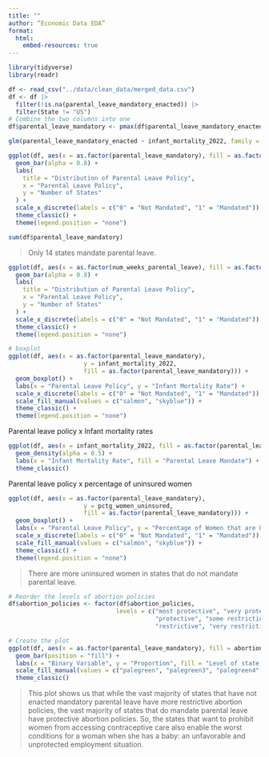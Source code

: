 ```yaml
---
title: ""
author: “Economic Data EDA”
format: 
  html:
    embed-resources: true
---
```


```r
library(tidyverse)
library(readr)
```

```r
df <- read_csv("../data/clean_data/merged_data.csv")
df <- df |>
  filter(!is.na(parental_leave_mandatory_enacted)) |> 
  filter(State != "US")
# Combine the two columns into one
df$parental_leave_mandatory <- pmax(df$parental_leave_mandatory_enacted, df$parental_leave_mandatory_not_yet_enacted)
```

```r

glm(parental_leave_mandatory_enacted ~ infant_mortality_2022, family = binomial, data = df)

```

```r
ggplot(df, aes(x = as.factor(parental_leave_mandatory), fill = as.factor(parental_leave_mandatory))) +
  geom_bar(alpha = 0.8) +
  labs(
    title = "Distribution of Parental Leave Policy",
    x = "Parental Leave Policy",
    y = "Number of States"
  ) + 
  scale_x_discrete(labels = c("0" = "Not Mandated", "1" = "Mandated")) +
  theme_classic() +
  theme(legend.position = "none")

sum(df$parental_leave_mandatory)
```

> Only 14 states mandate parental leave.



```r
ggplot(df, aes(x = as.factor(num_weeks_parental_leave), fill = as.factor(num_weeks_parental_leave))) +
  geom_bar(alpha = 0.8) +
  labs(
    title = "Distribution of Parental Leave Policy",
    x = "Parental Leave Policy",
    y = "Number of States"
  ) + 
  scale_x_discrete(labels = c("0" = "Not Mandated", "1" = "Mandated")) +
  theme_classic() +
  theme(legend.position = "none")
```


```r
# boxplot
ggplot(df, aes(x = as.factor(parental_leave_mandatory), 
                     y = infant_mortality_2022, 
                     fill = as.factor(parental_leave_mandatory))) +
  geom_boxplot() +
  labs(x = "Parental Leave Policy", y = "Infant Mortality Rate") +
  scale_x_discrete(labels = c("0" = "Not Mandated", "1" = "Mandated")) +
  scale_fill_manual(values = c("salmon", "skyblue")) +
  theme_classic() +
  theme(legend.position = "none")

```

Parental leave policy x Infant mortality rates
```r
ggplot(df, aes(x = infant_mortality_2022, fill = as.factor(parental_leave_mandatory))) +
  geom_density(alpha = 0.5) +
  labs(x = "Infant Mortality Rate", fill = "Parental Leave Mandate") +
  theme_classic()
```

Parental leave policy x percentage of uninsured women
```r
ggplot(df, aes(x = as.factor(parental_leave_mandatory), 
                     y = pctg_women_uninsured, 
                     fill = as.factor(parental_leave_mandatory))) +
  geom_boxplot() +
  labs(x = "Parental Leave Policy", y = "Percentage of Women that are Uninsured") +
  scale_x_discrete(labels = c("0" = "Not Mandated", "1" = "Mandated")) +
  scale_fill_manual(values = c("salmon", "skyblue")) +
  theme_classic() +
  theme(legend.position = "none")
```

> There are more uninsured women in states that do not mandate parental leave.


```r
# Reorder the levels of abortion policies
df$abortion_policies <- factor(df$abortion_policies, 
                              levels = c("most protective", "very protective", 
                                         "protective", "some restrictions/protections", 
                                         "restrictive", "very restrictive", "most restrictive"))

# Create the plot
ggplot(df, aes(x = as.factor(parental_leave_mandatory), fill = abortion_policies)) +
  geom_bar(position = "fill") +
  labs(x = "Binary Variable", y = "Proportion", fill = "Level of state abortion policy") +
  scale_fill_manual(values = c("palegreen", "palegreen3", "palegreen4",  "olivedrab4", "sienna", "sienna3", "red")) + # Adjust colors as needed
  theme_classic()

```

> This plot shows us that while the vast majority of states that have not enacted mandatory parental leave have more restrictive abortion policies, the vast majority of states that do mandate parental leave have protective abortion policies. So, the states that want to prohibit women from accessing contraceptive care also enable the worst conditions for a woman when she has a baby: an unfavorable and unprotected employment situation. 


```r

```

